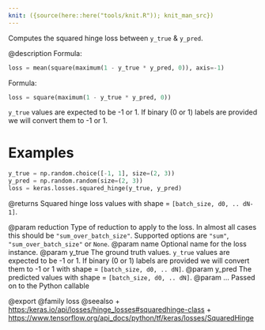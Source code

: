 ```yaml
---
knit: ({source(here::here("tools/knit.R")); knit_man_src})
---
```

Computes the squared hinge loss between `y_true` & `y_pred`.

@description
Formula:

```python
loss = mean(square(maximum(1 - y_true * y_pred, 0)), axis=-1)
```

Formula:

```python
loss = square(maximum(1 - y_true * y_pred, 0))
```

`y_true` values are expected to be -1 or 1. If binary (0 or 1) labels are
provided we will convert them to -1 or 1.

# Examples
```python
y_true = np.random.choice([-1, 1], size=(2, 3))
y_pred = np.random.random(size=(2, 3))
loss = keras.losses.squared_hinge(y_true, y_pred)
```

@returns
Squared hinge loss values with shape = `[batch_size, d0, .. dN-1]`.

@param reduction Type of reduction to apply to the loss. In almost all cases
    this should be `"sum_over_batch_size"`.
    Supported options are `"sum"`, `"sum_over_batch_size"` or `None`.
@param name Optional name for the loss instance.
@param y_true The ground truth values. `y_true` values are expected to be -1
    or 1. If binary (0 or 1) labels are provided we will convert them
    to -1 or 1 with shape = `[batch_size, d0, .. dN]`.
@param y_pred The predicted values with shape = `[batch_size, d0, .. dN]`.
@param ... Passed on to the Python callable

@export
@family loss
@seealso
+ <https:/keras.io/api/losses/hinge_losses#squaredhinge-class>
+ <https://www.tensorflow.org/api_docs/python/tf/keras/losses/SquaredHinge>
